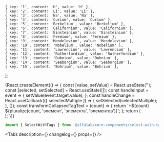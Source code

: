 

    { key: '1', content: 'H', value: 'H' },
    { key: '2', content: 'Li', value: 'Li' },
    { key: '3', content: 'Na', value: 'Na' },
    { key: '4', content: 'Curium', value: 'Curium' },
    { key: '5', content: 'Berkelium', value: 'Berkelium' },
    { key: '6', content: 'Californium', value: 'Californium' },
    { key: '7', content: 'Einsteinium', value: 'Einsteinium' },
    { key: '8', content: 'Fermium', value: 'Fermium' },
    { key: '9', content: 'Mendelevium', value: 'Mendelevium' },
    { key: '10', content: 'Nobelium', value: 'Nobelium' },
    { key: '11', content: 'Lawrencium', value: 'Lawrencium' },
    { key: '12', content: 'Rutherfordium', value: 'Rutherfordium' },
    { key: '13', content: 'Dubnium', value: 'Dubnium' },
    { key: '14', content: 'Seaborgium', value: 'Seaborgium' },
    { key: '15', content: 'Bohrium', value: 'Bohrium' },
];


<Meta
    title='Компоненты/SelectWithTags'
    component={SelectWithTags}
/>


<!-- Canvas -->

<Story name='SelectWithTags'>
    {React.createElement(() => {
        const [value, setValue] = React.useState('');
        const [selected, setSelected] = React.useState([]);
        const handleInput = event => {
            setValue(event.target.value);
        };
        const handleChange = React.useCallback(({ selectedMultiple }) => {
            setSelected(selectedMultiple);
        }, []);
        const transformCollapsedTagText = (count) => {
            return `+${count} ${pluralize(count, 'элемент', 'элемента', 'элементов')}`;
        };
        return (
            <div style={{width: '400px'}}>
                <SelectWithTags
                    collapseTagList={boolean('collapseTagList', true)}
                    moveInputToNewLine={boolean('moveInputToNewLine', true)}
                    options={options}
                    block={boolean('block', true)}
                    size={select('size', ['s', 'm', 'l', 'xl'], 'xl')}
                    disabled={boolean('disabled', false)}
                    error={text('error', '')}
                    success={boolean('success', false)}
                    hint={text('hint', '')}
                    Arrow={boolean('Arrow', false) ? Arrow : undefined}
                    circularNavigation={boolean('circularNavigation', false)}
                    placeholder={text('placeholder', 'Элемент')}
                    label={text('label', '')}
                    autocomplete={boolean('autocomplete', true)}
                    onInput={handleInput}
                    transformCollapsedTagText={transformCollapsedTagText}
                    value={value}
                    onChange={handleChange}
                    selected={selected}
                    emptyListPlaceholder={text('emptyListPlaceholder', 'Ничего не найдено.')}
                />
            </div>
        );
    })}
</Story>


<!-- Docs -->

<ComponentHeader
    name='SelectWithTags'
    stage={2}
/>

```jsx
import { SelectWithTags } from '@alfalab/core-components/select-with-tags';
```

<Tabs
    description={<Description />}
    changelog={<Changelog />}
    props={<Props of={SelectWithTagsTS} />}
/>
